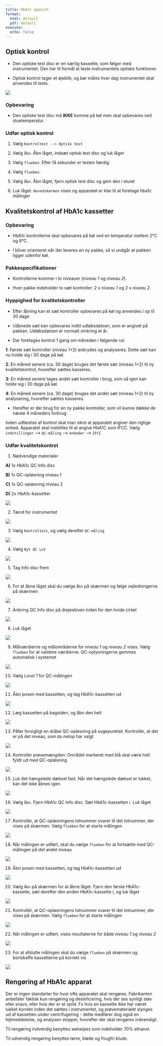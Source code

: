 ---
title: HbA1c apparat
format: 
  html: default
  pdf: default
execute: 
  echo: false
---

## Optisk kontrol

-   Den optiske test disc er en særlig kassette, som følger med instrumentet. Den har til formål at teste instrumentets optiske funktioner.

-   Optisk kontrol tager et øjeblik, og bør måles hver dag instrumentet skal anvendes til tests.

![](pics/ok1.PNG)

### Opbevaring

-   Den optiske test disc må **IKKE** komme på køl men skal opbevares ved stuetemperatur.

### Udfør optisk kontrol

1.  Vælg `Kontroltest --> Optisk test`

2.  Vælg `Åbn`. Åbn låget, indsæt optisk test disc og luk låget

3.  Vælg `flueben`. Efter få sekunder er testen færdig

4.  Vælg `flueben`.

5.  Vælg `Åbn`. Åbn låget, fjern optisk test disc og gem den i etuiet

6.  Luk låget. `Hovedskærmen` vises og apparatet er klar til at foretage hba1c målinger

## Kvalitetskontrol af HbA1c kassetter 

### Opbevaring

-   HbA1c kontrollerne skal opbevares på køl ved en temperatur mellem 2°C og 8°C.

-   I bliver orienteret når der leveres en ny pakke, så vi undgår at pakken ligger udenfor køl.

### Pakkespecifikationer

-   Kontrollerne kommer i to niveauer (*niveau 1* og *niveau 2*).

-   Hver pakke indeholder to sæt kontroller: 2 x *niveau 1* og 2 x *niveau 2*.

### Hyppighed for kvalitetskontroller

-   Efter åbning kan et sæt kontroller opbevares på køl og anvendes i op til 30 dage

-   Uåbnede sæt kan opbevares indtil udløbsdatoen, som er angivet på pakken. Udløbsdatoen er normalt omkring et år.

-   Der foretages kontrol 1 gang om måneden i følgende rul: 

**1**: Første sæt kontroller (niveau 1+2) anbrydes og analyseres. Dette sæt kan nu holde sig i 30 dage på køl.

**2**: En måned senere (ca. 30 dage) bruges det første sæt (niveau 1+2) til ny kvalitetskontrol, hvorefter sættes kasseres.

**3**: En måned senere tages andet sæt kontroller i brug, som så igen kan holde sig i 30 dage på køl.

**4**: En måned senere (ca. 30 dage) bruges det andet sæt (niveau 1+2) til ny analysering, hvorefter sættes kasseres.

- Herefter er der brug for en ny pakke kontroller, som vil kunne dække de næste 4 måneders forbrug

::: callout-warning
Inden udførelse af kontrol skal man sikre at apparatet angiver den rigtige enhed. Apparatet skal indstilles til at angive HbA1C som IFCC. Vælg `indstillinger` --\> `QC-måling` --\> `enheder` --\> `IFCC`
:::

### Udfør kvalitetskontrol

1.  Nødvendige materialer

**A)** 1x HbA1c QC Info disc

**B)** 1x QC-opløsning niveau 1

**C)** 1x QC-opløsning niveau 2

**D)** 2x HbA1c-kassetter

![](pics/qc1.PNG)

2.  Tænd for instrumentet

![](pics/qc2.PNG)

3.  Vælg `Kontroltest`, og vælg derefter `QC-måling`

![](pics/qc3.PNG)

4.  Vælg `Nyt QC Lot`

![](pics/qc4.PNG)

5.  Tag Info disc frem

![](pics/qc5.PNG)

6.  For at åbne låget skal du vælge `Åbn` på skærmen og følge vejledningerne på skærmen

![](pics/qc6.PNG)

7.  Anbring QC Info disc på drejeskiven inden for den hvide cirkel

![](pics/qc7.PNG)

8.  Luk låget

![](pics/qc8.PNG)

9.  Målværdierne og målområderne for *niveau 1* og *niveau 2* vises. Vælg `flueben` for at validere værdierne. QC-oplysningerne gemmes automatisk i systemet

![](pics/qc9.PNG)

10. Vælg *Level 1* for QC-målingen

![](pics/qc10.PNG)

11. Åbn posen med kassetten, og tag HbA1c-kassetten ud

![](pics/qc11.PNG)

12. Læg kassetten på bagsiden, og åbn den helt

![](pics/qc12.PNG)

13. Påfør forsigtigt en dråbe QC-opløsning på sugepunktet. Kontrollér, at det er på det niveau, som du netop har valgt

![](pics/qc13.PNG)

14. Kontrollér prøvemængden: Området markeret med blå skal være helt fyldt ud med QC-opløsning

![](pics/qc14.PNG)

15. Luk det hængslede dæksel fast. Når det hængslede dæksel er lukket, kan det ikke åbnes igen

![](pics/qc15.PNG)

16. Vælg `Åbn`. Fjern HbA1c QC Info disc. Sæt HbA1c-kassetten i. Luk låget

![](pics/qc16.PNG)

17. Kontrollér, at QC-opløsningens lotnummer svarer til det lotnummer, der vises på skærmen. Vælg `flueben` for at starte målingen

![](pics/qc17.PNG)

18. Når målingen er udført, skal du vælge `flueben` for at fortsætte med QC-målingen på det andet niveau

![](pics/qc18.PNG)

19. Åbn posen med kassetten, og tag HbA1c-kassetten ud

![](pics/qc19.PNG)

20. Vælg `Åbn` på skærmen for at åbne låget. Fjern den første HbA1c-kassette, sæt derefter den anden HbA1c-kassette i, og luk låget

![](pics/qc20.PNG)

21. Kontrollér, at QC-opløsningens lotnummer svarer til det lotnummer, der vises på skærmen. Vælg `flueben` for at starte målingen

![](pics/qc21.PNG)

22. Når målingen er udført, vises resultaterne for både *niveau 1* og *niveau 2*

![](pics/qc22.PNG)

23. For at afslutte målingen skal du vælge `flueben` på skærmen og bortskaffe kassetterne på korrekt vis

![](pics/qc23.PNG)

## Rengøring af HbA1c apparat 

Der er ingen standarter for hvor ofte apparatet skal rengøres. Fabrikanten anbefaler faktisk kun rengøring og desinficering, hvis der ses synligt støv eller snavs, eller hvis der er et spild. Fx hvis en kassette ikke har været lukket korrekt inden det sættes i instrumentet, og prøvematerialet slynges ud af kassetten under centrifugering - dette medfører dog også en fejlmeddelelse, og analysen stopper, hvorefter der skal rengøres indvendigt.

Til rengøring indvendig benyttes wetwipes som indeholder 70% ethanol.

Til udvendig rengøring benyttes tørre, bløde og fnugfri klude.
